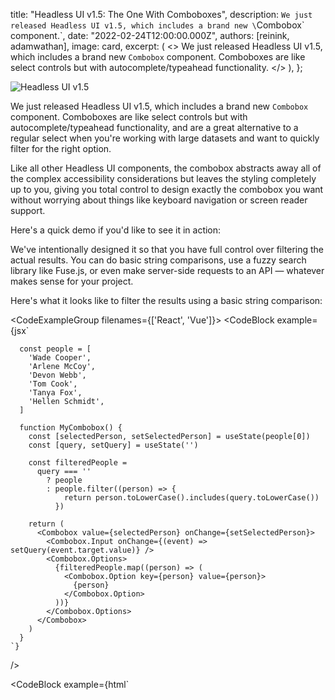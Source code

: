 
  title: "Headless UI v1.5: The One With Comboboxes",
  description: `We just released Headless UI v1.5, which includes a brand new \`Combobox\` component.`,
  date: "2022-02-24T12:00:00.000Z",
  authors: [reinink, adamwathan],
  image: card,
  excerpt: (
    <>
      We just released Headless UI v1.5, which includes a brand new <code>Combobox</code> component. Comboboxes are like
      select controls but with autocomplete/typeahead functionality.
    </>
  ),
};

<Link href="https://headlessui.dev">
  <Image alt="Headless UI v1.5" src={banner} />
</Link>

We just released Headless UI v1.5, which includes a brand new `Combobox` component. Comboboxes are like select controls but with autocomplete/typeahead functionality, and are a great alternative to a regular select when you're working with large datasets and want to quickly filter for the right option.

Like all other Headless UI components, the combobox abstracts away all of the complex accessibility considerations but leaves the styling completely up to you, giving you total control to design exactly the combobox you want without worrying about things like keyboard navigation or screen reader support.

Here's a quick demo if you'd like to see it in action:

<Demo />

We've intentionally designed it so that you have full control over filtering the actual results. You can do basic string comparisons, use a fuzzy search library like <Link href="https://fusejs.io/">Fuse.js</Link>, or even make server-side requests to an API — whatever makes sense for your project.

Here's what it looks like to filter the results using a basic string comparison:

<CodeExampleGroup filenames={['React', 'Vue']}>
  <CodeBlock
    example={jsx`

      const people = [
        'Wade Cooper',
        'Arlene McCoy',
        'Devon Webb',
        'Tom Cook',
        'Tanya Fox',
        'Hellen Schmidt',
      ]

      function MyCombobox() {
        const [selectedPerson, setSelectedPerson] = useState(people[0])
        const [query, setQuery] = useState('')

        const filteredPeople =
          query === ''
            ? people
            : people.filter((person) => {
                return person.toLowerCase().includes(query.toLowerCase())
              })

        return (
          <Combobox value={selectedPerson} onChange={setSelectedPerson}>
            <Combobox.Input onChange={(event) => setQuery(event.target.value)} />
            <Combobox.Options>
              {filteredPeople.map((person) => (
                <Combobox.Option key={person} value={person}>
                  {person}
                </Combobox.Option>
              ))}
            </Combobox.Options>
          </Combobox>
        )
      }
    `}

/>

  <CodeBlock
    example={html`
      <script setup>

        const people = [
          'Wade Cooper',
          'Arlene McCoy',
          'Devon Webb',
          'Tom Cook',
          'Tanya Fox',
          'Hellen Schmidt',
        ]
        const selectedPerson = ref(people[0])
        const query = ref('')

        const filteredPeople = computed(() =>
          query.value === ''
            ? people
            : people.filter((person) => {
                return person.toLowerCase().includes(query.value.toLowerCase())
              })
        )
      </script>

      <template>
        <Combobox v-model="selectedPerson">
          <ComboboxInput @change="query = $event.target.value" />
          <ComboboxOptions>
            <ComboboxOption v-for="person in filteredPeople" :key="person" :value="person">
              {{ person }}
            </ComboboxOption>
          </ComboboxOptions>
        </Combobox>
      </template>

`}
/>

</CodeExampleGroup>

## Command palettes

Comboboxes are not only great as standalone inputs, but they can also be used as a lower-level primitive for building more complex components, such as command palettes.

This is actually what originally motivated us to create the combobox component in the first place — we wanted to add a new command palettes category to Tailwind UI and needed this component to make that happen.

If you happen to have a Tailwind UI license, be sure to browse the new <Link href="https://tailwindui.com/components/application-ui/navigation/command-palettes">Command Palettes</Link> category to see how these turned out. And if you're wondering, we also added a new <Link href="https://tailwindui.com/components/application-ui/forms/comboboxes">Comboboxes</Link> category as well.

<Link href="https://tailwindui.com/components/application-ui/navigation/command-palettes">
  <Image alt="Command palette from Tailwind UI" src={commandPalette} />
</Link>

Riding on the excitement of the new command palettes, we also just published a new <Link href="https://www.youtube.com/watch?v=-jix4KyxLuQ">in-depth screencast</Link> on building a command palette from scratch with Tailwind CSS, React and Headless UI.

It covers tons of interesting Tailwind tricks for getting the design and animations just right, and teaches you a ton about how to use the new combobox component and wire it into your app.

{/* Command palettes video */}

## Try it out

If you already have Headless UI installed in your project, be sure to upgrade to v1.5 to get the new `Combobox` component. This is a minor update so there are no breaking changes.

```sh
# For React
npm install @headlessui/react

# For Vue
npm install @headlessui/vue
```

Be sure to also check out <Link href="https://headlessui.dev">the official website</Link> for the latest documentation.
